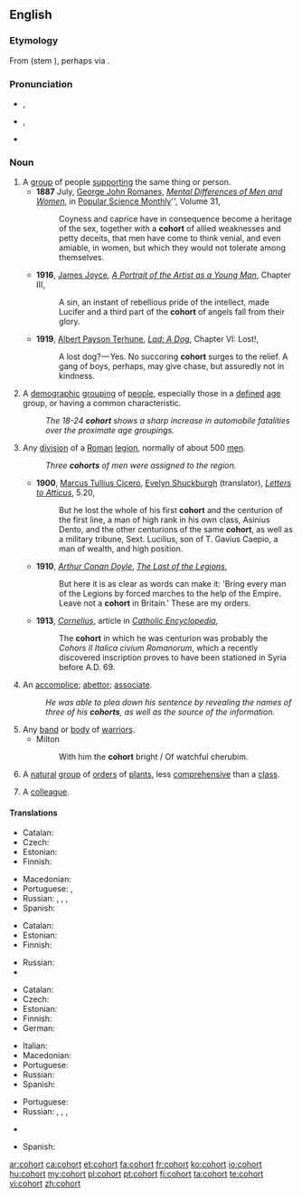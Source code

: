 {{was wotd|2011|September|1}}
==English==
{{wikipedia}}

===Etymology===
From {{etyl|la}} {{term|cohors|lang=la}} (stem {{term|cohort-|lang=la}}), perhaps via {{etyl|fro}} {{term|cohorte|lang=fro}}.

===Pronunciation===
* {{a|UK}} {{IPA|/ˈkəʊ.hɔː(ɹ)t/}}, {{X-SAMPA|/"k@U.h@U.hO:(r)t/}}
* {{a|US}} {{IPA|/ˈkoʊ̯.hɔɹt/}}, {{X-SAMPA|/"koU.hOrt/}}
* {{audio|en-us-cohort.ogg|Audio (US)}}

===Noun===
{{en-noun}}

# A [[group]] of people [[support]]ing the same thing or person.
#* '''1887''' July, [[w:George Romanes|George John Romanes]], ''[[s:Popular Science Monthly/Volume 31/July 1887/Mental Differences of Men and Women|Mental Differences of Men and Women]]'', in [[w:Popular Science Monthly|Popular Science Monthly]]'', Volume 31,
#*: Coyness and caprice have in consequence become a heritage of the sex, together with a '''cohort''' of allied weaknesses and petty deceits, that men have come to think venial, and even amiable, in women, but which they would not tolerate among themselves.
#* '''1916''', [[w:James Joyce|James Joyce]], ''[[s:A Portrait of the Artist as a Young Man/Chapter 3|A Portrait of the Artist as a Young Man]]'', Chapter III,
#*: A sin, an instant of rebellious pride of the intellect, made Lucifer and a third part of the '''cohort''' of angels fall from their glory.
#* '''1919''', [[w:Albert Payson Terhune|Albert Payson Terhune]], ''[[s:Lad, A Dog/Chapter VI|Lad: A Dog]]'', Chapter VI: Lost!,
#*: A lost dog? — Yes. No succoring '''cohort''' surges to the relief. A gang of boys, perhaps, may give chase, but assuredly not in kindness.
# {{statistics}} A [[demographic]] [[grouping]] of [[people]], especially those in a [[defined]] [[age]] group, or having a common characteristic.
#: ''The 18-24 '''cohort''' shows a sharp increase in automobile fatalities over the proximate age groupings.''
# {{military|history}} Any [[division]] of a [[Roman]] [[legion]], normally of about 500 [[men]].
#: ''Three '''cohorts''' of men were assigned to the region.''
#* '''1900''', [[w:Cicero|Marcus Tullius Cicero]], [[w:Evelyn Shirley Shuckburgh|Evelyn Shuckburgh]] (translator), ''[[s:Letters to Atticus/5.20|Letters to Atticus]]'', 5.20,
#*: But he lost the whole of his first '''cohort''' and the centurion of the first line, a man of high rank in his own class, Asinius Dento, and the other centurions of the same '''cohort''', as well as a military tribune, Sext. Lucilius, son of T. Gavius Caepio, a man of wealth, and high position.
#* '''1910''', ''[[w:Arthur Conan Doyle|Arthur Conan Doyle]]'', ''[[s:The Last of the Legions|The Last of the Legions]]'',
#*: But here it is as clear as words can make it: 'Bring every man of the Legions by forced marches to the help of the Empire. Leave not a '''cohort''' in Britain.' These are my orders.
#* '''1913''', ''[[s:Catholic Encyclopedia (1913)/Cornelius|Cornelius]]'', article in ''[[w:Catholic Encyclopedia|Catholic Encyclopedia]]'',
#*: The '''cohort''' in which he was centurion was probably the ''Cohors II Italica civium Romanorum'', which a recently discovered inscription proves to have been stationed in Syria before A.D. 69.
# An [[accomplice]]; [[abettor]]; [[associate]].
#: ''He was able to plea down his sentence by revealing the names of three of his '''cohorts''', as well as the source of the information.''
# Any [[band]] or [[body]] of [[warrior]]s.
#* Milton
#*: With him the '''cohort''' bright / Of watchful cherubim.
# {{botany}} A [[natural]] [[group]] of [[order]]s of [[plant]]s, less [[comprehensive]] than a [[class]].
# A [[colleague]].

{{rfex}}

====Translations====
{{trans-top|group of people supporting the same thing or person}}
* Catalan: {{t+|ca|cohort}}
* Czech: {{t-|cs|kohorta|f}}
* Estonian: {{t-|et|kohort}}
* Finnish: {{t+|fi|joukko}}
{{trans-mid}}
* Macedonian: {{t-|mk|истомисленици|m|p|tr=istomislénici}}
* Portuguese: {{t-|pt|seguidores|m|p}}, {{t-|pt|seguidoras|f|p}}
* Russian: {{t+|ru|коллектив|m|sc=Cyrl}}, {{t+|ru|группа|f|sc=Cyrl}}, {{t+|ru|компания|f|sc=Cyrl}}, {{t+|ru|когорта|f|sc=Cyrl}}
* Spanish: {{t+|es|seguidor|alt=seguidores|m|p}}
{{trans-bottom}}

{{trans-top|demographic grouping of people}}
* Catalan: {{t+|ca|cohort}}
* Estonian: {{t-|et|kohort}}
* Finnish: {{t+|fi|kohortti}}
{{trans-mid}}
* Russian: {{t+|ru|когорта|f|sc=Cyrl}}
* {{trreq|es}}
{{trans-bottom}}

{{trans-top|division of Roman legion}}
* Catalan: {{t+|ca|cohort}}
* Czech: {{t-|cs|kohorta|f}}
* Estonian: {{t-|et|kohort}}
* Finnish: {{t+|fi|kohortti}}
* German: {{t+|de|Kohorte|f}}
{{trans-mid}}
* Italian: {{t-|it|coorte}}
* Macedonian: {{t-|mk|кохорт|m|tr=kóhort}}
* Portuguese: {{t+|pt|coorte|f}}
* Russian: {{t+|ru|когорта|f|sc=Cyrl}}
* Spanish: {{t-|es|cohorte}}
{{trans-bottom}}

{{trans-top|an accomplice; abettor; associate}}
* Portuguese: {{t+|pt|cúmplice|c}}
* Russian: {{t+|ru|компаньон|m|tr=|sc=Cyrl}}, {{t+|ru|товарищ|m|sc=Cyrl}}, {{t+|ru|партнер|m|sc=Cyrl}}, {{t+|ru|пособник|m|sc=Cyrl}}
{{trans-mid}}
* {{trreq|es}}
{{trans-bottom}}

{{trans-top|A colleague}}
* Spanish: {{t-|es|cohorto|m}}
{{trans-mid}}
{{trans-bottom}}

[[ar:cohort]]
[[ca:cohort]]
[[et:cohort]]
[[fa:cohort]]
[[fr:cohort]]
[[ko:cohort]]
[[io:cohort]]
[[hu:cohort]]
[[my:cohort]]
[[pl:cohort]]
[[pt:cohort]]
[[fi:cohort]]
[[ta:cohort]]
[[te:cohort]]
[[vi:cohort]]
[[zh:cohort]]